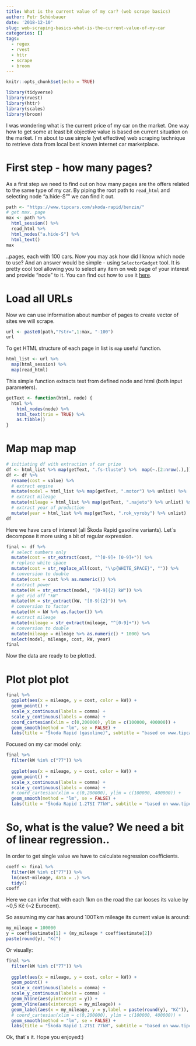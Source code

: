 ```yaml
---
title: What is the current value of my car? (web scrape basics)
author: Petr Schönbauer
date: '2018-12-10'
slug: web-scraping-basics-what-is-the-current-value-of-my-car
categories: []
tags:
  - regex
  - rvest
  - httr
  - scrape
  - broom
---
```


```r
knitr::opts_chunk$set(echo = TRUE)
```

```r
library(tidyverse)
library(rvest)
library(httr)
library(scales)
library(broom)
```

I was wondering what is the current price of my car on the market. One way how to get some at least bit objective value is based on current situation on the market. I´m about to use simple (yet effective) web scraping technique to retrieve data from local best known internet car marketplace.

# First step - how many pages?

As a first step we need to find out on how many pages are the offers related to the same type of my car. By piping the root path to `read_html` and selecting node "a.hide-S"" we can find it out.
```r
path <- "https://www.tipcars.com/skoda-rapid/benzin/"
# get max. page
max <- path %>%
  html_session() %>% 
  read_html %>% 
  html_nodes("a.hide-S") %>% 
  html_text()
max
```
..pages, each with 100 cars. Now you may ask how did I know which node to use? And an answer would be simple - using `SelectorGadget` tool. It is pretty cool tool allowing you to select any item on web page of your interest and provide "node" to it. You can find out how to use it [here](https://selectorgadget.com/).

# Load all URLs
Now we can use information about number of pages to create vector of sites we will scrape.
```r
url <- paste0(path,"?str=",1:max, "-100")
url
```
To get HTML structure of each page in list is `map` useful function.
```r
html_list <- url %>% 
  map(html_session) %>% 
  map(read_html)
```

This simple function extracts text from defined node and html (both input parameters).
```r
getText <- function(html, node) {
  html %>%
    html_nodes(node) %>% 
    html_text(trim = TRUE) %>% 
    as.tibble()
}
```

# Map map map 
```r
# initiating df with extraction of car prize
df <- html_list %>% map(getText, ".fs-tluste") %>%  map(~.[2:nrow(.),]) %>% bind_rows()
df <- df %>%
  rename(cost = value) %>% 
  # extract engine
  mutate(model = html_list %>% map(getText, ".motor") %>% unlist) %>% 
  # extract mileage
  mutate(mileage = html_list %>% map(getText, ".najeto") %>% unlist) %>% 
  # extract year of production
  mutate(year = html_list %>% map(getText, ".rok_vyroby") %>% unlist)
df
```
Here we have cars of interest (all Škoda Rapid gasoline variants). Let´s decompose it more using a bit of regular expression.

```r
final <- df %>% 
  # select numbers only
  mutate(cost = str_extract(cost, "^[0-9]+ [0-9]+")) %>%
  # replace white space
  mutate(cost = str_replace_all(cost, "\\p{WHITE_SPACE}", "")) %>%
  # conversion to double
  mutate(cost = cost %>% as.numeric()) %>%
  # extract power
  mutate(kW = str_extract(model, "[0-9]{2} kW")) %>% 
  # get rid off "kW"
  mutate(kW = str_extract(kW, "[0-9]{2}")) %>% 
  # conversion to factor
  mutate(kW = kW %>% as.factor()) %>% 
  # extract mileage 
  mutate(mileage = str_extract(mileage, "^[0-9]+")) %>%
  # conversion to double
  mutate(mileage = mileage %>% as.numeric() * 1000) %>% 
  select(model, mileage, cost, kW, year)
final
```
Now the data are ready to be plotted.

# Plot plot plot
```r
final %>% 
  ggplot(aes(x = mileage, y = cost, color = kW)) +
  geom_point() + 
  scale_x_continuous(labels = comma) + 
  scale_y_continuous(labels = comma) + 
  coord_cartesian(xlim = c(0,200000), ylim = c(100000, 400000)) + 
  geom_smooth(method = "lm", se = FALSE) + 
  labs(title = "Škoda Rapid (gasoline)", subtitle = "based on www.tipcars.com", x = "mileage [km]", y = "cost [Kč]")
```

Focused on my car model only:
```r
final %>% 
  filter(kW %in% c("77")) %>% 
  
  ggplot(aes(x = mileage, y = cost, color = kW)) +
  geom_point() + 
  scale_x_continuous(labels = comma) + 
  scale_y_continuous(labels = comma) + 
  # coord_cartesian(xlim = c(0,200000), ylim = c(100000, 400000)) + 
  geom_smooth(method = "lm", se = FALSE) + 
  labs(title = "Škoda Rapid 1.2TSI 77kW", subtitle = "based on www.tipcars.com", x = "mileage [km]", y = "cost [Kč]")
```

# So, what is the value? We need a bit of linear regression..
In order to get single value we have to calculate regression coefficients.
```r
coeff <- final %>% 
  filter(kW %in% c("77")) %>% 
  lm(cost~mileage, data = .) %>% 
  tidy()
coeff
```
Here we can infer that with each 1km on the road the car looses its value by ~0,5 Kč (~2 Eurocent).

So assuming my car has around 100Tkm mileage its current value is around:

```r
my_mileage = 100000
y = coeff$estimate[1] + (my_mileage * coeff$estimate[2])
paste(round(y), "Kč")
```
Or visually:
```r
final %>% 
  filter(kW %in% c("77")) %>% 
  
  ggplot(aes(x = mileage, y = cost, color = kW)) +
  geom_point() + 
  scale_x_continuous(labels = comma) + 
  scale_y_continuous(labels = comma) + 
  geom_hline(aes(yintercept = y)) +
  geom_vline(aes(xintercept = my_mileage)) + 
  geom_label(aes(x = my_mileage, y = y,label = paste(round(y), "Kč")), hjust = 0, vjust = 0) + 
  # coord_cartesian(xlim = c(0,200000), ylim = c(100000, 400000)) + 
  geom_smooth(method = "lm", se = FALSE) + 
  labs(title = "Škoda Rapid 1.2TSI 77kW", subtitle = "based on www.tipcars.com", x = "mileage [km]", y = "cost [Kč]")
```

Ok, that´s it. Hope you enjoyed:)